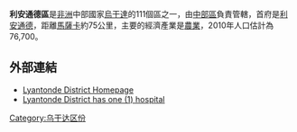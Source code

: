 {{Infobox settlement
|name=利安通德區
|settlement_type=
|native_name      =
|nickname           = 
|image_skyline      
|image_size          = 
|image_caption       =
|image_flag         = 
|image_seal         =
|image_map          = <!-- 檔案不存在 Lyantonde District Uganda.png -->
|map_caption        = 
|coordinates_region   = UG
|subdivision_type1   = 國家
|subdivision_name1   = {{flag|Uganda}}
|subdivision_type2   =  地理
|subdivision_name2   =  [[中部區_(烏干達)|中部區]]
|subdivision_type3   =  首府
|subdivision_name3   =  [[利安通德|利安通德]]
|leader_title       =
|leader_name        =
|established_title  =
|established_date   = 
|area_magnitude     = 
|area_total_km2         =  
|area_land_km2          = 
|area_water_km2         = 
|population_as_of   = 2010估計
|population_note    = 
|population_total   =76700
|population_metro   = 
|population_density_km2 = 
|timezone           =[[東非時間|東非時間]]
|utc_offset         = +3
|timezone_DST       = 
|utc_offset_DST     = 
|latd=00|latm=25|lats=|latNS=S
|longd=31|longm=10|longs=|longEW=E
|elevation_m          = 1260
|blank_name             =
|blank_info             =
|website            = [https://web.archive.org/web/20101019004955/http://www.lyantonde.go.ug/]
|footnotes          = 
}}

'''利安通德區'''是[[非洲|非洲]]中部國家[[烏干達|烏干達]]的111個區之一，由[[中部區_(烏干達)|中部區]]負責管轄，首府是[[利安通德|利安通德]]，距離[[馬薩卡|馬薩卡]]約75公里，主要的經濟產業是[[農業|農業]]，2010年人口估計為76,700。

==外部連結==
*[https://web.archive.org/web/20101019004955/http://www.lyantonde.go.ug/ Lyantonde District Homepage]
*[https://web.archive.org/web/20090228153124/http://www.newvision.co.ug/D/9/34/672304 Lyantonde District has one (1) hospital]

{{coord|00|25|S|31|10|E|source:jawiki_region:UG_type:adm1st|display=title}}

{{Uganda-stub}}
{{烏干達行政區劃}}

[[Category:乌干达区份|Category:乌干达区份]]